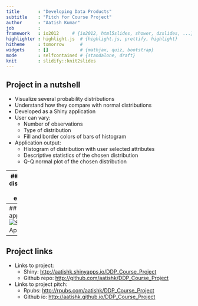 ```yaml
---
title       : "Developing Data Products"
subtitle    : "Pitch for Course Project"
author      : "Aatish Kumar"
job         : 
framework   : io2012     # {io2012, html5slides, shower, dzslides, ...}
highlighter : highlight.js  # {highlight.js, prettify, highlight}
hitheme     : tomorrow      # 
widgets     : []            # {mathjax, quiz, bootstrap}
mode        : selfcontained # {standalone, draft}
knit        : slidify::knit2slides
---
```


## Project in a nutshell

- Visualize several probability distributions
- Understand how they compare with normal distributions
- Developed as a Shiny application
- User can vary:
  - Number of observations
  - Type of distribution
  - Fill and border colors of bars of histogram
- Application output:
  - Histogram of distribution with user selected attributes
  - Descriptive statistics of the chosen distribution
  - Q-Q normal plot of the chosen distribution

--- 
## Normal distribution as an example

```r
# Take 1000 observations and generate summary
data <- rnorm(1000); summary(data)
# generate histogram and Q-Q plot of the data
par(mfrow=c(1,2)); hist(data); qqnorm(data);qqline(data, col = 2,lwd=2,lty=2)
```

---
## Shiny application
![Shiny Application](./shiny_app2.png)

---
## Project links
- Links to project:
  - Shiny: [http://aatishk.shinyapps.io/DDP_Course_Project](http://aatishk.shinyapps.io/DDP_Course_Project)
  - Github repo: [http://github.com/aatishk/DDP_Course_Project](https://github.com/aatishk/DDP_Course_Project)
- Links to project pitch:
  - Rpubs: [http://rpubs.com/aatishk/DDP_Course_Project](http://rpubs.com/aatishk/DDP_Course_Project)
  - Github io: [http://aatishk.github.io/DDP_Course_Project](http://aatishk.github.io/DDP_Course_Project)

